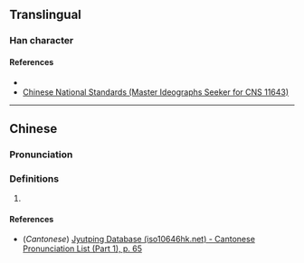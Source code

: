 {{character info/new}}
==Translingual==

===Han character===
{{Han char|rn=9|rad=人|as=07|sn=9|four=|canj=OGP,XOGP|ids=⿰亻志}}

====References====
* {{Han ref|kx=0106.041|hdz=10156.141|uh=4FE7|ud=20455}}
* [http://www.cns11643.gov.tw/AIDB/query_general_view.do?page=3&code=644A Chinese National Standards (Master Ideographs Seeker for CNS 11643)]

----

==Chinese==
{{zh-forms}}

===Pronunciation===
{{zh-pron
|m=zhì
|c=zi3
|mc=
|oc=
|ma=
|cat=
}}

===Definitions===
{{zh-hanzi}}

# {{rfdef|lang=zh}}

====References====
* (''Cantonese'') [http://www.iso10646hk.net/jp/document/download.jsp Jyutping Database (iso10646hk.net) - Cantonese Pronunciation List (Part 1), p. 65]